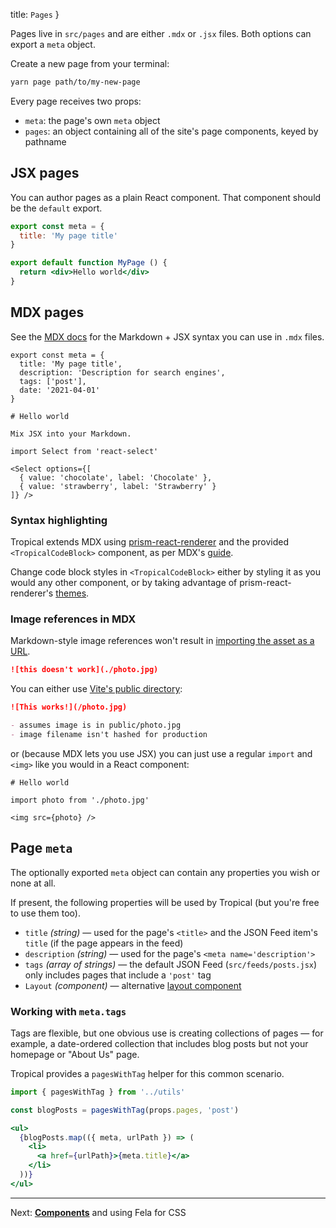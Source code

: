   title: `Pages`
}

Pages live in `src/pages` and are either `.mdx` or `.jsx` files. Both options can export a `meta` object.

Create a new page from your terminal:

```bash
yarn page path/to/my-new-page
```

Every page receives two props:

- `meta`: the page's own `meta` object
- `pages`: an object containing all of the site's page components, keyed by pathname

## JSX pages

You can author pages as a plain React component. That component should be the `default` export.

```jsx
export const meta = {
  title: 'My page title'
}

export default function MyPage () {
  return <div>Hello world</div>
}
```

## MDX pages

See the [MDX docs](https://mdxjs.com/) for the Markdown + JSX syntax you can use in `.mdx` files.

```mdx
export const meta = {
  title: 'My page title',
  description: 'Description for search engines',
  tags: ['post'],
  date: '2021-04-01'
}

# Hello world

Mix JSX into your Markdown.

import Select from 'react-select'

<Select options={[
  { value: 'chocolate', label: 'Chocolate' },
  { value: 'strawberry', label: 'Strawberry' }
]} />
```

### Syntax highlighting

Tropical extends MDX using [prism-react-renderer](https://github.com/FormidableLabs/prism-react-renderer) and the provided `<TropicalCodeBlock>` component, as per MDX's [guide](https://mdxjs.com/guides/syntax-highlighting).

Change code block styles in `<TropicalCodeBlock>` either by styling it as you would any other component, or by taking advantage of prism-react-renderer's [themes](https://github.com/FormidableLabs/prism-react-renderer#theming).

### Image references in MDX

Markdown-style image references won't result in [importing the asset as a URL](https://vitejs.dev/guide/assets.html#importing-asset-as-url).

```markdown
![this doesn't work](./photo.jpg)
```

You can either use [Vite's public directory](https://vitejs.dev/guide/assets.html#the-public-directory):

```markdown
![This works!](/photo.jpg)

- assumes image is in public/photo.jpg
- image filename isn't hashed for production
```

or (because MDX lets you use JSX) you can just use a regular `import` and `<img>` like you would in a React component:

```
# Hello world

import photo from './photo.jpg'

<img src={photo} />
```

## Page `meta`

The optionally exported `meta` object can contain any properties you wish or none at all.

If present, the following properties will be used by Tropical (but you're free to use them too).

- `title` *(string)* — used for the page's `<title>` and the JSON Feed item's `title` (if the page appears in the feed)
- `description` *(string)* — used for the page's `<meta name='description'>`
- `tags` *(array of strings)* — the default JSON Feed (`src/feeds/posts.jsx`) only includes pages that include a `'post'` tag
- `Layout` *(component)* — alternative [layout component](/docs/layouts)

### Working with `meta.tags`

Tags are flexible, but one obvious use is creating collections of pages — for example, a date-ordered collection that includes blog posts but not your homepage or "About Us" page.

Tropical provides a `pagesWithTag` helper for this common scenario.

```jsx
import { pagesWithTag } from '../utils'

const blogPosts = pagesWithTag(props.pages, 'post')

<ul>
  {blogPosts.map(({ meta, urlPath }) => (
    <li>
      <a href={urlPath}>{meta.title}</a>
    </li>
  ))}
</ul>
```

---

Next: [**Components**](/docs/components) and using Fela for CSS
